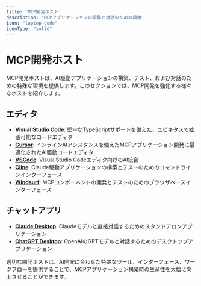 ```yaml
---
title: 'MCP開発ホスト'
description: 'MCPアプリケーションの開発と対話のための環境'
icon: "laptop-code"
iconType: "solid"
---
```


# <Icon icon="laptop-code" iconType="solid" color="#3B82F6" /> MCP開発ホスト

MCP開発ホストは、AI駆動アプリケーションの構築、テスト、および対話のための特殊な環境を提供します。このセクションでは、MCP開発を強化する様々なホストを紹介します。

## <Icon icon="code" iconType="solid" /> エディタ

- <Icon icon="code" iconType="solid" /> **[Visual Studio Code](https://code.visualstudio.com/)**: 堅牢なTypeScriptサポートを備えた、ユビキタスで拡張可能なコードエディタ
- <Icon icon="keyboard" iconType="solid" /> **[Cursor](https://cursor.sh)**: インラインAIアシスタンスを備えたMCPアプリケーション開発に最適化されたAI駆動コードエディタ
- <Icon icon="puzzle-piece" iconType="solid" /> **[VSCode](/hosts/editors/vscode)**: Visual Studio Codeエディタ向けのAI統合
- <Icon icon="terminal" iconType="solid" /> **[Cline](/hosts/editors/cline)**: Claude駆動アプリケーションの構築とテストのためのコマンドラインインターフェース
- <Icon icon="wind" iconType="solid" /> **[Windsurf](/hosts/chat-apps/windsurf)**: MCPコンポーネントの開発とテストのためのブラウザベースインターフェース

## <Icon icon="message" iconType="solid" /> チャットアプリ

- <Icon icon="desktop" iconType="solid" /> **[Claude Desktop](/hosts/chat-apps/claude-desktop)**: Claudeモデルと直接対話するためのスタンドアロンアプリケーション
- <Icon icon="comment" iconType="solid" /> **[ChatGPT Desktop](/hosts/chat-apps/chatgpt-desktop)**: OpenAIのGPTモデルと対話するためのデスクトップアプリケーション

適切な開発ホストは、AI開発に合わせた特殊なツール、インターフェース、ワークフローを提供することで、MCPアプリケーション構築時の生産性を大幅に向上させることができます。 